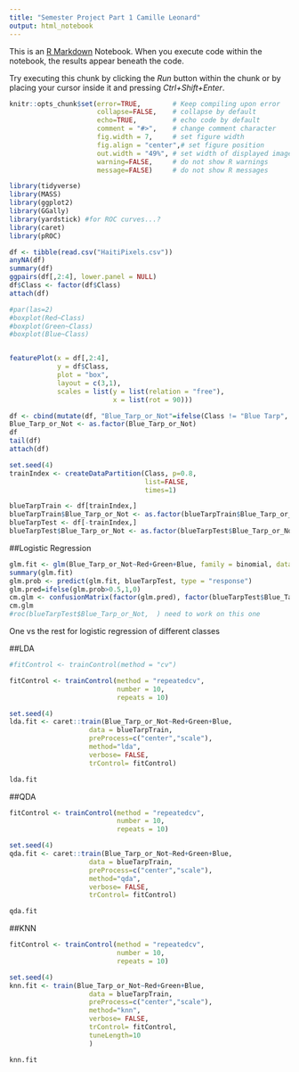 ```yaml
---
title: "Semester Project Part 1 Camille Leonard"
output: html_notebook
---
```


This is an [R Markdown](http://rmarkdown.rstudio.com) Notebook. When you execute code within the notebook, the results appear beneath the code. 

Try executing this chunk by clicking the *Run* button within the chunk or by placing your cursor inside it and pressing *Ctrl+Shift+Enter*. 

```r
knitr::opts_chunk$set(error=TRUE,        # Keep compiling upon error
                      collapse=FALSE,    # collapse by default
                      echo=TRUE,         # echo code by default
                      comment = "#>",    # change comment character
                      fig.width = 7,     # set figure width
                      fig.align = "center",# set figure position
                      out.width = "49%", # set width of displayed images
                      warning=FALSE,     # do not show R warnings
                      message=FALSE)     # do not show R messages
```

```r
library(tidyverse)
library(MASS)
library(ggplot2)
library(GGally)
library(yardstick) #for ROC curves...?
library(caret)
library(pROC)
```

```r
df <- tibble(read.csv("HaitiPixels.csv"))
anyNA(df)
summary(df)
ggpairs(df[,2:4], lower.panel = NULL)
df$Class <- factor(df$Class)
attach(df)
```

```r

#par(las=2)
#boxplot(Red~Class)
#boxplot(Green~Class)
#boxplot(Blue~Class)


featurePlot(x = df[,2:4],
            y = df$Class,
            plot = "box",
            layout = c(3,1), 
            scales = list(y = list(relation = "free"),
                          x = list(rot = 90)))
```

```r
df <- cbind(mutate(df, "Blue_Tarp_or_Not"=ifelse(Class != "Blue Tarp", 0, 1)))
Blue_Tarp_or_Not <- as.factor(Blue_Tarp_or_Not)
df
tail(df)
attach(df)
```


```r
set.seed(4)
trainIndex <- createDataPartition(Class, p=0.8,
                                  list=FALSE,
                                  times=1)

blueTarpTrain <- df[trainIndex,]
blueTarpTrain$Blue_Tarp_or_Not <- as.factor(blueTarpTrain$Blue_Tarp_or_Not)
blueTarpTest <- df[-trainIndex,]
blueTarpTest$Blue_Tarp_or_Not <- as.factor(blueTarpTest$Blue_Tarp_or_Not)
```


##Logistic Regression 

```r
glm.fit <- glm(Blue_Tarp_or_Not~Red+Green+Blue, family = binomial, data=blueTarpTrain)
summary(glm.fit)
glm.prob <- predict(glm.fit, blueTarpTest, type = "response")
glm.pred=ifelse(glm.prob>0.5,1,0)
cm.glm <- confusionMatrix(factor(glm.pred), factor(blueTarpTest$Blue_Tarp_or_Not)) 
cm.glm
#roc(blueTarpTest$Blue_Tarp_or_Not,  ) need to work on this one
```

One vs the rest for logistic regression of different classes 

##LDA 

```r
#fitControl <- trainControl(method = "cv")

fitControl <- trainControl(method = "repeatedcv",
                           number = 10,
                           repeats = 10)

set.seed(4)
lda.fit <- caret::train(Blue_Tarp_or_Not~Red+Green+Blue,
                    data = blueTarpTrain,
                    preProcess=c("center","scale"),
                    method="lda",
                    verbose= FALSE,
                    trControl= fitControl)

lda.fit

```

##QDA 

```r
fitControl <- trainControl(method = "repeatedcv",
                           number = 10,
                           repeats = 10)

set.seed(4)
qda.fit <- caret::train(Blue_Tarp_or_Not~Red+Green+Blue,
                    data = blueTarpTrain,
                    preProcess=c("center","scale"),
                    method="qda",
                    verbose= FALSE,
                    trControl= fitControl)

qda.fit


```

##KNN
```r
fitControl <- trainControl(method = "repeatedcv",
                           number = 10,
                           repeats = 10)

set.seed(4)
knn.fit <- train(Blue_Tarp_or_Not~Red+Green+Blue,
                    data = blueTarpTrain,
                    preProcess=c("center","scale"),
                    method="knn",
                    verbose= FALSE,
                    trControl= fitControl,
                    tuneLength=10
                    )

knn.fit

```


